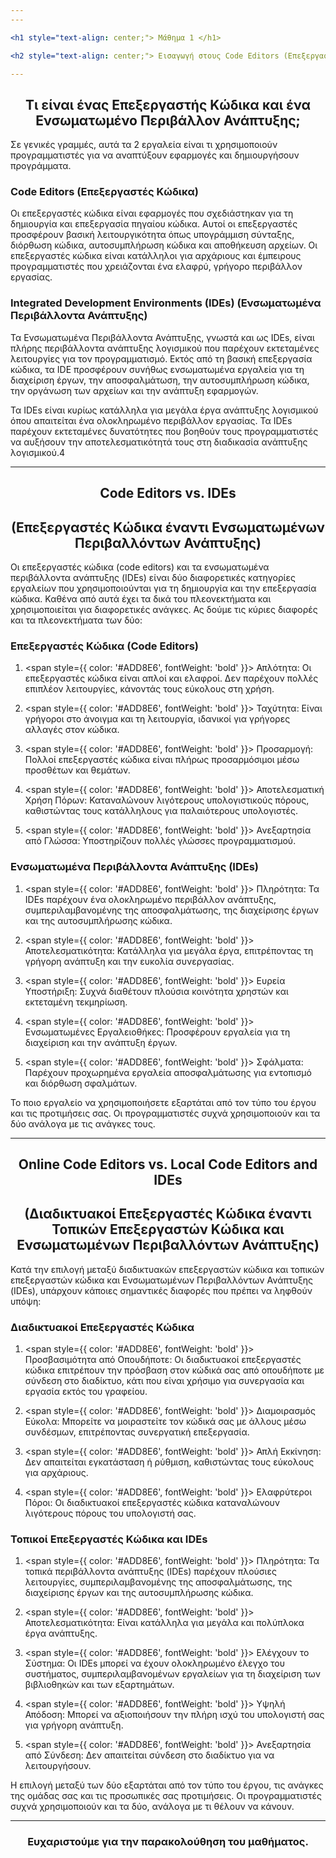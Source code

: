 ```yaml
---
---

<h1 style="text-align: center;"> Μάθημα 1 </h1>

<h2 style="text-align: center;"> Εισαγωγή στους Code Editors (Επεξεργαστές Κώδικα) και Integrated Development Environments (IDEs) (Ενσωματωμένα Περιβάλλοντα Ανάπτυξης) </h2>

---
```


<h2 style="text-align: center;"> <span style={{ color: 'purple', fontWeight: 'bold' }}> Τι είναι ένας Επεξεργαστής Κώδικα και ένα Ενσωματωμένο Περιβάλλον Ανάπτυξης; </span> </h2>

Σε γενικές γραμμές, αυτά τα 2 εργαλεία είναι τι χρησιμοποιούν προγραμματιστές για
να αναπτύξουν εφαρμογές και δημιουργήσουν προγράμματα.

<h3 style="text-align: left;"> Code Editors (Επεξεργαστές Κώδικα) </h3>

Οι επεξεργαστές κώδικα είναι εφαρμογές που σχεδιάστηκαν για τη δημιουργία και επεξεργασία πηγαίου κώδικα.
Αυτοί οι επεξεργαστές προσφέρουν βασική λειτουργικότητα όπως
υπογράμμιση σύνταξης, διόρθωση κώδικα, αυτοσυμπλήρωση κώδικα και αποθήκευση αρχείων.
Οι επεξεργαστές κώδικα είναι κατάλληλοι για αρχάριους και έμπειρους προγραμματιστές που χρειάζονται ένα ελαφρύ, γρήγορο περιβάλλον εργασίας.

<h3 style="text-align: left;"> Integrated Development Environments (IDEs) (Ενσωματωμένα Περιβάλλοντα Ανάπτυξης) </h3>

Τα Ενσωματωμένα Περιβάλλοντα Ανάπτυξης, γνωστά και ως IDEs,
είναι πλήρης περιβάλλοντα ανάπτυξης λογισμικού που παρέχουν εκτεταμένες λειτουργίες για τον προγραμματισμό.
Εκτός από τη βασική επεξεργασία κώδικα,
τα IDE προσφέρουν συνήθως ενσωματωμένα εργαλεία για τη διαχείριση έργων,
την αποσφαλμάτωση, την αυτοσυμπλήρωση κώδικα, την οργάνωση των αρχείων και την ανάπτυξη εφαρμογών.

Τα IDEs είναι κυρίως κατάλληλα για μεγάλα έργα ανάπτυξης λογισμικού όπου απαιτείται ένα ολοκληρωμένο περιβάλλον εργασίας.
Τα IDEs παρέχουν εκτεταμένες δυνατότητες που βοηθούν τους προγραμματιστές να αυξήσουν την αποτελεσματικότητά τους στη διαδικασία ανάπτυξης λογισμικού.4

---

<h2 style="text-align: center;"> <span style={{ color: 'purple', fontWeight: 'bold' }}> Code Editors vs. IDEs </span> </h2>
<h2 style="text-align: center;"> <span style={{ color: 'purple', fontWeight: 'bold' }}> (Επεξεργαστές Κώδικα έναντι Ενσωματωμένων Περιβαλλόντων Ανάπτυξης) </span> </h2>

Οι επεξεργαστές κώδικα (code editors) και τα ενσωματωμένα περιβάλλοντα ανάπτυξης (IDEs)
είναι δύο διαφορετικές κατηγορίες εργαλείων που χρησιμοποιούνται για τη δημιουργία και την επεξεργασία κώδικα.
Καθένα από αυτά έχει τα δικά του πλεονεκτήματα και χρησιμοποιείται για διαφορετικές ανάγκες.
Ας δούμε τις κύριες διαφορές και τα πλεονεκτήματα των δύο:

<h3 style="text-align: left;"> Επεξεργαστές Κώδικα (Code Editors) </h3>

1. <span style={{ color: '#ADD8E6', fontWeight: 'bold' }}> Απλότητα: </span> Οι επεξεργαστές κώδικα είναι απλοί και ελαφροί. Δεν παρέχουν πολλές επιπλέον λειτουργίες, κάνοντάς τους εύκολους στη χρήση.

2. <span style={{ color: '#ADD8E6', fontWeight: 'bold' }}> Ταχύτητα: </span> Είναι γρήγοροι στο άνοιγμα και τη λειτουργία, ιδανικοί για γρήγορες αλλαγές στον κώδικα.

3. <span style={{ color: '#ADD8E6', fontWeight: 'bold' }}> Προσαρμογή: </span> Πολλοί επεξεργαστές κώδικα είναι πλήρως προσαρμόσιμοι μέσω προσθέτων και θεμάτων.

4. <span style={{ color: '#ADD8E6', fontWeight: 'bold' }}> Αποτελεσματική Χρήση Πόρων: </span> Καταναλώνουν λιγότερους υπολογιστικούς πόρους, καθιστώντας τους κατάλληλους για παλαιότερους υπολογιστές.

5. <span style={{ color: '#ADD8E6', fontWeight: 'bold' }}> Ανεξαρτησία από Γλώσσα: </span> Υποστηρίζουν πολλές γλώσσες προγραμματισμού.

<h3 style="text-align: left;"> Ενσωματωμένα Περιβάλλοντα Ανάπτυξης (IDEs) </h3>

1. <span style={{ color: '#ADD8E6', fontWeight: 'bold' }}> Πληρότητα: </span> Τα IDEs παρέχουν ένα ολοκληρωμένο περιβάλλον ανάπτυξης, συμπεριλαμβανομένης της αποσφαλμάτωσης, της διαχείρισης έργων και της αυτοσυμπλήρωσης κώδικα.

2. <span style={{ color: '#ADD8E6', fontWeight: 'bold' }}> Αποτελεσματικότητα: </span> Κατάλληλα για μεγάλα έργα, επιτρέποντας τη γρήγορη ανάπτυξη και την ευκολία συνεργασίας.

3. <span style={{ color: '#ADD8E6', fontWeight: 'bold' }}> Ευρεία Υποστήριξη: </span> Συχνά διαθέτουν πλούσια κοινότητα χρηστών και εκτεταμένη τεκμηρίωση.

4. <span style={{ color: '#ADD8E6', fontWeight: 'bold' }}> Ενσωματωμένες Εργαλειοθήκες: </span> Προσφέρουν εργαλεία για τη διαχείριση και την ανάπτυξη έργων.

5. <span style={{ color: '#ADD8E6', fontWeight: 'bold' }}> Σφάλματα: </span> Παρέχουν προχωρημένα εργαλεία αποσφαλμάτωσης για εντοπισμό και διόρθωση σφαλμάτων.

Το ποιο εργαλείο να χρησιμοποιήσετε εξαρτάται από τον τύπο του έργου και τις προτιμήσεις σας.
Οι προγραμματιστές συχνά χρησιμοποιούν και τα δύο ανάλογα με τις ανάγκες τους.

---

<h2 style="text-align: center;"> <span style={{ color: 'purple', fontWeight: 'bold' }}> Online Code Editors vs. Local Code Editors and IDEs </span> </h2>
<h2 style="text-align: center;"> <span style={{ color: 'purple', fontWeight: 'bold' }}> (Διαδικτυακοί Επεξεργαστές Κώδικα έναντι Τοπικών Επεξεργαστών Κώδικα και Ενσωματωμένων Περιβαλλόντων Ανάπτυξης) </span> </h2>

Κατά την επιλογή μεταξύ διαδικτυακών επεξεργαστών κώδικα και τοπικών επεξεργαστών κώδικα και Ενσωματωμένων Περιβαλλόντων Ανάπτυξης (IDEs),
υπάρχουν κάποιες σημαντικές διαφορές που πρέπει να ληφθούν υπόψη:

<h3 style="text-align: left;"> Διαδικτυακοί Επεξεργαστές Κώδικα </h3>

1. <span style={{ color: '#ADD8E6', fontWeight: 'bold' }}> Προσβασιμότητα από Οπουδήποτε: </span> Οι διαδικτυακοί επεξεργαστές κώδικα επιτρέπουν την πρόσβαση στον κώδικά σας από οπουδήποτε με σύνδεση στο διαδίκτυο,
κάτι που είναι χρήσιμο για συνεργασία και εργασία εκτός του γραφείου.

2. <span style={{ color: '#ADD8E6', fontWeight: 'bold' }}> Διαμοιρασμός Εύκολα: </span> Μπορείτε να μοιραστείτε τον κώδικά σας με άλλους μέσω συνδέσμων, επιτρέποντας συνεργατική επεξεργασία.

3. <span style={{ color: '#ADD8E6', fontWeight: 'bold' }}> Απλή Εκκίνηση: </span> Δεν απαιτείται εγκατάσταση ή ρύθμιση, καθιστώντας τους εύκολους για αρχάριους.

4. <span style={{ color: '#ADD8E6', fontWeight: 'bold' }}> Eλαφρύτεροι Πόροι: </span> Οι διαδικτυακοί επεξεργαστές κώδικα καταναλώνουν λιγότερους πόρους του υπολογιστή σας.

<h3 style="text-align: left;"> Τοπικοί Επεξεργαστές Κώδικα και IDEs </h3>

1. <span style={{ color: '#ADD8E6', fontWeight: 'bold' }}> Πληρότητα: </span> Τα τοπικά περιβάλλοντα ανάπτυξης (IDEs) παρέχουν πλούσιες λειτουργίες, συμπεριλαμβανομένης της αποσφαλμάτωσης, της διαχείρισης έργων και της αυτοσυμπλήρωσης κώδικα.

2. <span style={{ color: '#ADD8E6', fontWeight: 'bold' }}> Αποτελεσματικότητα: </span> Είναι κατάλληλα για μεγάλα και πολύπλοκα έργα ανάπτυξης.

3. <span style={{ color: '#ADD8E6', fontWeight: 'bold' }}> Ελέγχουν το Σύστημα: </span> Οι IDEs μπορεί να έχουν ολοκληρωμένο έλεγχο του συστήματος, συμπεριλαμβανομένων εργαλείων για τη διαχείριση των βιβλιοθηκών και των εξαρτημάτων.

4. <span style={{ color: '#ADD8E6', fontWeight: 'bold' }}> Υψηλή Απόδοση: </span> Μπορεί να αξιοποιήσουν την πλήρη ισχύ του υπολογιστή σας για γρήγορη ανάπτυξη.

5. <span style={{ color: '#ADD8E6', fontWeight: 'bold' }}> Ανεξαρτησία από Σύνδεση: </span> Δεν απαιτείται σύνδεση στο διαδίκτυο για να λειτουργήσουν.

Η επιλογή μεταξύ των δύο εξαρτάται από τον τύπο του έργου, τις ανάγκες της ομάδας σας και τις προσωπικές σας προτιμήσεις.
Οι προγραμματιστές συχνά χρησιμοποιούν και τα δύο, ανάλογα με τι θέλουν να κάνουν.

---

<h3 style="text-align: center;"> Ευχαριστούμε για την παρακολούθηση του μαθήματος. </h3>